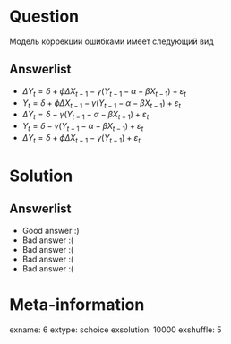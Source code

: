 Question
========
Модель коррекции ошибками имеет следующий вид




Answerlist
----------
*  $\Delta Y_t = \delta + \phi \Delta X_{t-1} - \gamma (Y_{t-1} - \alpha - \beta X_{t-1}) + \varepsilon_t$
*  $Y_t = \delta + \phi \Delta X_{t-1} - \gamma (Y_{t-1} - \alpha - \beta X_{t-1}) + \varepsilon_t$
*  $\Delta Y_t = \delta - \gamma (Y_{t-1} - \alpha - \beta X_{t-1}) + \varepsilon_t$
*  $Y_t = \delta - \gamma (Y_{t-1} - \alpha - \beta X_{t-1}) + \varepsilon_t$
*  $\Delta Y_t = \delta + \phi \Delta X_{t-1} - \gamma (Y_{t-1} ) + \varepsilon_t$

Solution
========

Answerlist
----------
*  Good answer :)
*  Bad answer :(
*  Bad answer :(
*  Bad answer :(
*  Bad answer :(

Meta-information
================
exname: 6
extype: schoice
exsolution: 10000
exshuffle: 5
